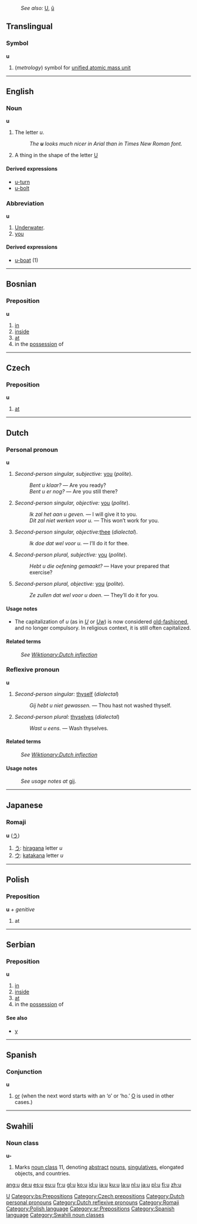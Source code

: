:''See also:'' [[U]], [[û]]
[[Category:Latin letters|U]]
==Translingual==
===Symbol===
'''u'''
#(''metrology'') symbol for [[unified atomic mass unit]]


----

==English==
===Noun===
'''u'''
# The letter ''u''.
#:''The '''u''' looks much nicer in Arial than in Times New Roman font.''
# A thing in the shape of the letter [[U]]

====Derived expressions====
*[[u-turn]]
*[[u-bolt]]

===Abbreviation===
'''u'''
# [[underwater|Underwater]].
# [[you]]
====Derived expressions====
*[[u-boat]] (1)


----

==Bosnian==
===Preposition===
'''u'''
#[[in]]
#[[inside]]
#[[at]]
#in the [[possession]] of
[[Category:bs:Prepositions]]


----

==Czech==

===Preposition===
'''u'''

#[[at]]

[[Category:Czech prepositions]]


----

==Dutch==
[[Category:Dutch personal pronouns]]
[[Category:Dutch reflexive pronouns]]
===Personal pronoun===
'''u'''
# ''Second-person singular, subjective:'' [[you]] (''polite'').
#: ''Bent u klaar?'' &mdash; Are you ready?
#: ''Bent u er nog?'' &mdash; Are you still there?
# ''Second-person singular, objective:'' [[you]] (''polite'').
#: ''Ik zal het aan u geven.'' &mdash; I will give it to you.
#: ''Dit zal niet werken voor u.'' &mdash; This won’t work for you.
# ''Second-person singular, objective: ''[[thee]] (''dialectal'').
#: ''Ik doe dat wel voor u.'' &mdash; I’ll do it for thee.
# ''Second-person plural, subjective:'' [[you]] (''polite'').
#: ''Hebt u die oefening gemaakt?'' &mdash; Have your prepared that exercise?
# ''Second-person plural, objective:'' [[you]] (''polite'').
#: ''Ze zullen dat wel voor u doen.'' &mdash; They’ll do it for you.

====Usage notes====
* The capitalization of ''u'' (as in ''[[U]]'' or ''[[Uw]]'') is now considered [[old-fashioned]], and no longer compulsory. In religious context, it is still often capitalized.

====Related terms====
: ''See [[Wiktionary:Dutch inflection#Pronouns|Wiktionary:Dutch inflection]]''

===Reflexive pronoun===
'''u'''
# ''Second-person singular:'' [[thyself]] (''dialectal'')
#: ''Gij hebt u niet gewassen.'' &mdash; Thou hast not washed thyself.
# ''Second-person plural:'' [[thyselves]] (''dialectal'')
#: ''Wast u eens.'' &mdash; Wash thyselves.

====Related terms====
: ''See [[Wiktionary:Dutch inflection#Pronouns|Wiktionary:Dutch inflection]]''

====Usage notes====
: ''See usage notes at'' [[gij]].


----
==Japanese==
===Romaji===
'''u''' ([[う]])

# [[う]]: [[hiragana]] letter ''u''
# [[ウ]]: [[katakana]] letter ''u''

[[Category:Romaji]]


----

==Polish==
[[Category:Polish language]]
===Preposition===
'''u''' ''+ genitive''
# at


----

==Serbian==
===Preposition===
'''u'''
#[[in]]
#[[inside]]
#[[at]]
#in the [[possession]] of
====See also====
*[[у#Serbian|у]]
[[Category:sr:Prepositions]]


----

==Spanish==
[[Category:Spanish language]]
===Conjunction===
'''u'''
# [[or]] (when the next word starts with an ‘o’ or ‘ho.’ [[o#Spanish|O]] is used in other cases.)


----

==Swahili==
===Noun class===
'''u-'''
# Marks [[noun class]] 11, denoting [[abstract]] [[noun]]s, [[singulative]]s, elongated objects, and countries.
[[Category:Swahili noun classes]]

[[ang:u]]
[[de:u]]
[[es:u]]
[[eu:u]]
[[fr:u]]
[[gl:u]]
[[ko:u]]
[[id:u]]
[[ia:u]]
[[ku:u]]
[[la:u]]
[[nl:u]]
[[ja:u]]
[[pl:u]]
[[fi:u]]
[[zh:u]]